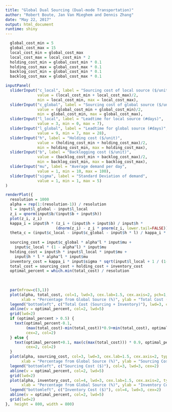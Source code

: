 ```yaml
---
title: "Global Dual Sourcing (Dual-mode Transportation)"
author: "Robert Boute, Jan Van Mieghem and Dennis Zhang"
date: "May 22, 2017"
output: html_document
runtime: shiny
---
```

```r
  global_cost_min = 5
  global_cost_max = 15
  local_cost_min = global_cost_max
  local_cost_max = local_cost_min * 2
  holding_cost_min = global_cost_min * 0.1
  holding_cost_max = global_cost_max * 0.1
  backlog_cost_min = global_cost_min * 0.1
  backlog_cost_max = global_cost_max * 0.1

inputPanel(
  sliderInput("c_local", label = "Sourcing cost of local source ($/unit)",
              value = (local_cost_min + local_cost_max)/2, 
              min = local_cost_min, max = local_cost_max),
  sliderInput("c_global", label = "Sourcing cost of global source ($/unit)",
              value = (global_cost_min + global_cost_min)/2, 
              min = global_cost_min, max = global_cost_max),
  sliderInput("l_local", label = "Leadtime for local source (#days)",
              value = 3, min = 0, max = 7),
  sliderInput("l_global", label = "Leadtime for global source (#days)",
              value = 9, min = 7, max = 28),
  sliderInput("h", label = "Holding cost ($/unit)", 
              value = (holding_cost_min + holding_cost_max)/2, 
              min = holding_cost_min, max = holding_cost_max),
  sliderInput("b", label = "Backlogging cost ($/unit)",
              value = (backlog_cost_min + backlog_cost_max)/2, 
              min = backlog_cost_min, max = backlog_cost_max),
  sliderInput("mu", label = "Average demand per day",
              value = 1, min = 10, max = 100),
  sliderInput("sigma", label = "Standard Deviation of demand",
              value = 1, min = 1, max = 5)
)

renderPlot({
  resolution = 1000
  alpha = rep(1:(resolution-1)) / resolution
  l = input$l_global - input$l_local
  z_i = qnorm(input$b/(input$b + input$h))
  plot(z_i, z_i)
  kappa_i = input$h * (z_i + (input$h + input$b) / input$h * 
                      (dnorm(z_i) - z_i * pnorm(z_i, lower.tail=FALSE)))
  theta_c = (input$c_local - input$c_global - input$h * l) / kappa_i * (input$mu / input$sigma)
  
  sourcing_cost = input$c_global * alpha^l * input$mu + 
    input$c_local * (1 - alpha^l) * input$mu
  holding_cost = input$h * input$l_local * input$mu + 
    input$h * l * alpha^l * input$mu
  inventory_cost = kappa_i * input$sigma * sqrt(input$l_local + 1 / (1-alpha^2)) + holding_cost
  total_cost = sourcing_cost + holding_cost + inventory_cost
  optimal_percent = which.min(total_cost) / resolution
  
  
  
  par(mfrow=c(3,1))
  plot(alpha, total_cost, col=1, lwd=3, cex.lab=1.5, cex.axis=2, pch=1, type="l",
       xlab = "Percentage from Global Source (%)", ylab = "Total Cost ($)")
  legend("bottomleft", c("Total Cost (Sourcing + Inventory)"), lwd=3, cex=2)
  abline(v = optimal_percent, col=2, lwd=5)
  grid(lwd=2)
  if (optimal_percent > 0.5) {
    text(optimal_percent-0.1, 
         (max(total_cost)-min(total_cost))*0.9+min(total_cost), optimal_percent, 
         cex=2, col=2)
  } else {
    text(optimal_percent+0.1, max(c(max(total_cost))) * 0.9, optimal_percent, 
         cex=2, col=2)    
  }
  plot(alpha, sourcing_cost, col=3, lwd=3, cex.lab=1.5, cex.axis=2, type="l",
       xlab = "Percentage from Global Source (%)", ylab = "Sourcing Cost ($)")  
  legend("bottomleft", c("Sourcing Cost ($)"), col=3, lwd=3, cex=2)
  abline(v = optimal_percent, col=2, lwd=5)
  grid(lwd=2)
  plot(alpha, inventory_cost, col=4, lwd=3, cex.lab=1.5, cex.axis=2, type="l",
       xlab = "Percentage from Global Source (%)", ylab = "Inventory Cost ($)") 
  legend("bottomleft", c("Inventory Cost ($)"), col=4, lwd=3, cex=2)
  abline(v = optimal_percent, col=2, lwd=5)
  grid(lwd=2)
},  height = 800, width = 800)
```
